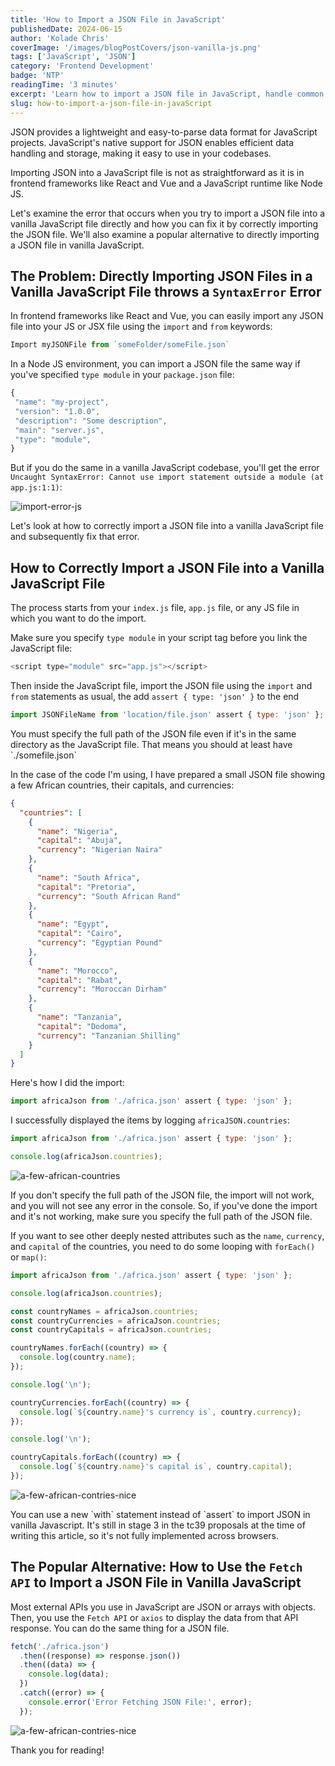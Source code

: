 ```yaml
---
title: 'How to Import a JSON File in JavaScript'
publishedDate: 2024-06-15
author: 'Kolade Chris'
coverImage: '/images/blogPostCovers/json-vanilla-js.png'
tags: ['JavaScript', 'JSON']
category: 'Frontend Development'
badge: 'NTP'
readingTime: '3 minutes'
excerpt: 'Learn how to import a JSON file in JavaScript, handle common errors, and explore a practical alternative.'
slug: how-to-import-a-json-file-in-javaScript
---
```



JSON provides a lightweight and easy-to-parse data format for JavaScript projects. JavaScript's native support for JSON enables efficient data handling and storage, making it easy to use in your codebases.

Importing JSON into a JavaScript file is not as straightforward as it is in frontend frameworks like React and Vue and a JavaScript runtime like Node JS.

Let's examine the error that occurs when you try to import a JSON file into a vanilla JavaScript file directly and how you can fix it by correctly importing the JSON file. We'll also examine a popular alternative to directly importing a JSON file in vanilla JavaScript.

## The Problem: Directly Importing JSON Files in a Vanilla JavaScript File throws a `SyntaxError` Error

In frontend frameworks like React and Vue, you can easily import any JSON file into your JS or JSX file using the `import` and `from` keywords:

```js
Import myJSONFile from `someFolder/someFile.json`
```

In a Node JS environment, you can import a JSON file the same way if you've specified `type module` in your `package.json` file:

```js
{
 "name": "my-project",
 "version": "1.0.0",
 "description": "Some description",
 "main": "server.js",
 "type": "module",
}
```

But if you do the same in a vanilla JavaScript codebase, you'll get the error `Uncaught SyntaxError: Cannot use import statement outside a module (at app.js:1:1)`:

![import-error-js](../../../public/images/blogPostImages/import-json-vanilla-js/import-error.png)

Let's look at how to correctly import a JSON file into a vanilla JavaScript file and subsequently fix that error.

<NewsletterFrameInPost />

## How to Correctly Import a JSON File into a Vanilla JavaScript File

The process starts from your `index.js` file, `app.js` file, or any JS file in which you want to do the import.

Make sure you specify `type module` in your script tag before you link the JavaScript file:

```js
<script type="module" src="app.js"></script>
```

Then inside the JavaScript file, import the JSON file using the `import` and `from` statements as usual, the add `assert { type: 'json' }` to the end

```js
import JSONFileName from 'location/file.json' assert { type: 'json' };
```

<CautionAlertBox>
  You must specify the full path of the JSON file even if it's in the same
  directory as the JavaScript file. That means you should at least have
  `./somefile.json`
</CautionAlertBox>

In the case of the code I'm using, I have prepared a small JSON file showing a few African countries, their capitals, and currencies:

```json
{
  "countries": [
    {
      "name": "Nigeria",
      "capital": "Abuja",
      "currency": "Nigerian Naira"
    },
    {
      "name": "South Africa",
      "capital": "Pretoria",
      "currency": "South African Rand"
    },
    {
      "name": "Egypt",
      "capital": "Cairo",
      "currency": "Egyptian Pound"
    },
    {
      "name": "Morocco",
      "capital": "Rabat",
      "currency": "Moroccan Dirham"
    },
    {
      "name": "Tanzania",
      "capital": "Dodoma",
      "currency": "Tanzanian Shilling"
    }
  ]
}
```

Here's how I did the import:

```js
import africaJson from './africa.json' assert { type: 'json' };
```

I successfully displayed the items by logging `africaJSON.countries`:

```js ins={3}
import africaJson from './africa.json' assert { type: 'json' };

console.log(africaJson.countries);
```

![a-few-african-countries](../../../public/images/blogPostImages/import-json-vanilla-js/a-few-african-countries.png)

<NoteAlertBox>
  If you don't specify the full path of the JSON file, the import will not work,
  and you will not see any error in the console. So, if you've done the import
  and it's not working, make sure you specify the full path of the JSON file.
</NoteAlertBox>

If you want to see other deeply nested attributes such as the `name`, `currency`, and `capital` of the countries, you need to do some looping with `forEach()` or `map()`:

```js ins={5-23}
import africaJson from './africa.json' assert { type: 'json' };

console.log(africaJson.countries);

const countryNames = africaJson.countries;
const countryCurrencies = africaJson.countries;
const countryCapitals = africaJson.countries;

countryNames.forEach((country) => {
  console.log(country.name);
});

console.log('\n');

countryCurrencies.forEach((country) => {
  console.log(`${country.name}'s currency is`, country.currency);
});

console.log('\n');

countryCapitals.forEach((country) => {
  console.log(`${country.name}'s capital is`, country.capital);
});
```

![a-few-african-contries-nice](../../../public/images/blogPostImages/import-json-vanilla-js/a-few-african-contries-nice.png)

<TipAlertBox>
  You can use a new `with` statement instead of `assert` to import JSON in
  vanilla Javascript. It's still in stage 3 in the tc39 proposals at the time of
  writing this article, so it's not fully implemented across browsers.
</TipAlertBox>

## The Popular Alternative: How to Use the `Fetch API` to Import a JSON File in Vanilla JavaScript

Most external APIs you use in JavaScript are JSON or arrays with objects. Then, you use the `Fetch API` or `axios` to display the data from that API response. You can do the same thing for a JSON file.

```js
fetch('./africa.json')
  .then((response) => response.json())
  .then((data) => {
    console.log(data);
  })
  .catch((error) => {
    console.error('Error Fetching JSON File:', error);
  });
```

![a-few-african-contries-nice](../../../public/images/blogPostImages/import-json-vanilla-js/a-few-african-counties-fetch.png)

Thank you for reading!
